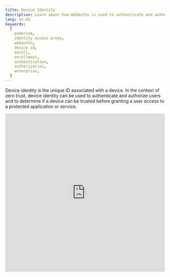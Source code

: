 ```yaml
---
title: Device Identity
description: Learn about how WebAuthn is used to authenticate and authorize access using Device ID and state.
lang: en-US
keywords:
  [
    pomerium,
    identity access proxy,
    webauthn,
    device id,
    enroll,
    enrollment,
    authentication,
    authorization,
    enterprise,
  ]
---
```



Device identity is the unique ID associated with a device. In the context of zero trust, device identity can be used to authenticate and authorize users and to determine if a device can be trusted before granting a user access to a protected application or service.

<iframe
  width="100%"
  height="500"
  src="https://www.youtube.com/embed/aJzgnaXEpLo?rel=0"
  frameBorder="0"
  allow="accelerometer; clipboard-write; encrypted-media; gyroscope; picture-in-picture"
  allowFullScreen
/>

## Device identity with Pomerium

Pomerium versions [0.16.0](/docs/deploy/core/upgrading#policy-for-device-identity) and up support the use of device identity as a criteria in authorization policies. Pomerium uses the [Web Authentication](https://www.w3.org/TR/webauthn-2/#registration-extension) (WebAuthn) API to bring authentication and authorization based on device identity into your security framework. With Pomerium’s device identity support, users can register devices and administrators can limit access to devices they trust.

## Device identity features

Pomerium Enterprise and Core both support device identity, but Enterprise users can enroll and manage devices in the Enterprise Console.

| Features (Enterprise) | Device Identity |
| --- | :-: |
| **Pre-approved device enrollment** | Administrators can enroll a new device and generate a registration link for a specific user. |
| **Device management** | Administrators can view and manage approved and pending devices in the Enterprise Console. |
| **User-initiated device enrollment** | Users can register their device if a route requires device identity authentication, but can only access the route if their device is approved in the Enterprise Console. |
| **Features (Core)** | **Device Identity** |
| **User-initiated device enrollment** | Users can register their device if a route requires device identity authentication and access the route without device approval. |

## New enrollment (Enterprise)

Device identity with Pomerium relies on a [trust on first use](https://en.wikipedia.org/wiki/Trust_on_first_use) (TOFU) authentication scheme:

- Administrators can enroll a device and generate a custom registration link for a specific user. (Registration links are only valid for the selected user.)
- When a user registers their device with a registration link, the device will automatically be approved following the TOFU authentication scheme.

## Manage devices (Enterprise)

When an administrator enrolls a device, the Enterprise Console displays the device's status as **Pending Enrollment**.

When a user visits the registration link and registers their device, the Enterprise Console updates the device’s status to **Approved**.

If an administrator deletes a device, the device will be revoked and the link becomes invalid.

## Enroll devices as an administrator (Enterprise)

Enterprise users can build policies that only grant access to a route if a user’s device is approved in the Enterprise Console. (See [Device Matcher](/docs/capabilities/ppl#device-matcher) for more information.)

The Enterprise Console’s **Manage Devices** GUI provides a dashboard where administrators can enroll devices and generate custom registration links for users in their directory.

To enroll a new device:

1. In the Console sidebar, select **Devices**

2. Select **NEW ENROLLMENT**

![Enroll devices](./img/webauthn/admin-enroll-1.png)

3. In the **New Enrollment** window:

**Select Users**: Select a user to send a registration link (the link is only valid for the selected user) <br /> **Route**: Enter a pre-configured route from your Console; Pomerium will use this route to create the custom registration link <br /> **Redirect URL** (optional): Enter a route that users will redirect to after registering their device <br /> **Enrollment Type**:

- Select **Any** to allow a user to register any device
- Select **Secure Enclave Only** to restrict the user to secure enclaves

![Select new enrollment](./img/webauthn/new-enrollment.png)

4. Select **SUBMIT** to get the registration link

![Enrollment created](./img/webauthn/enrollment-created.png)

Give the link to the user.

## Enroll device as a user

If a Pomerium route [requires device authentication](/docs/capabilities/ppl#device-matcher), the user must register a [trusted execution environment](/docs/concepts/device-identity#authenticated-device-types) (**TEE**) device before accessing the route. Registration differs depending on the device.

The steps below cover enrollment of a device by a user. This is available for both Pomerium Core and [Pomerium Enterprise](/docs/deploy/enterprise/install) installations. However, Enterprise users may also receive registration links [generated by their administrators](/docs/capabilities/device-identity), which will mark the newly enrolled device as approved in the Enterprise Console.

1. Users are prompted to register a new device when accessing a route that requires device authentication:

   ![The WebAuthn Registration page with no devices registered](img/webauthn/no-device.png)

   Users can also access the registration page from the special `.pomerium` endpoint available on any route at the bottom of the page:

   ![The Device Credentials section of the .pomerium endpoint with the WebAuthn link highlighted](img/webauthn/device-credentials-empty-highlight.png)

1. Select **Register New Device**. Your browser will prompt you to provide access to a device. This will look different depending on the browser, operating system, and device type:

   <Tabs>

   <TabItem value="Windows"  label="Windows">

   ![The device authentication prompt on Windows](img/webauthn/security-key-windows.png)

   </TabItem>

   <TabItem value="Chrome"  label="Chrome">

   ![The device authentication prompt in Google Chrome](img/webauthn/security-key-google.png)

   </TabItem>

   <TabItem value="Firefox"  label="Firefox">

   ![The device authentication prompt in Firefox](img/webauthn/security-key-firefox.png)

   </TabItem>

   <TabItem value="ChromeOS"  label="ChromeOS">

   ![The device authentication prompt on ChromeOS](img/webauthn/security-key-chromebook.png)

   </TabItem>

   </Tabs>

### Find the device ID

If a route's policy is configured to only allow specific device IDs, you will see a `450` error even after registering:

![450 device not authorized error screen](img/webauthn/450-error.png)

From the `.pomerium` endpoint you can copy your device ID to provide to your Pomerium administrator.

![Device ID list at /.pomerium](img/webauthn/device-id-list.png)

You can also delete the ID for devices that should no longer be associated with your account.
